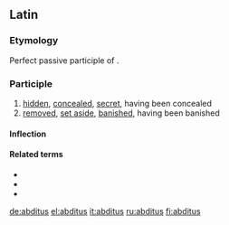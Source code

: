 ==Latin==

{{rfp|lang=la}}

===Etymology===
Perfect passive participle of {{term|abdo|abdō|remove, withdraw, put away}}.

===Participle===
{{la-perfect participle|abdit}}

# [[hid]]den, [[conceal]]ed, [[secret]], having been concealed
# [[remove]]d, [[set aside]], [[banish]]ed, having been banished

====Inflection====
{{la-decl-1&2|abdit}}

====Related terms====
* {{l|la|abdite|abditē}}
* {{l|la|abditivus|abditīvus}}
* {{l|la|abdo|abdō}}

[[de:abditus]]
[[el:abditus]]
[[it:abditus]]
[[ru:abditus]]
[[fi:abditus]]
